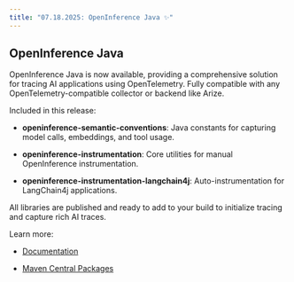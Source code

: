 ```yaml
---
title: "07.18.2025: OpenInference Java ✨"
---
```


<Update label="July 18, 2025">

## OpenInference Java

OpenInference Java is now available, providing a comprehensive solution for tracing AI applications using OpenTelemetry. Fully compatible with any OpenTelemetry-compatible collector or backend like Arize.

Included in this release:

* **openinference-semantic-conventions**: Java constants for capturing model calls, embeddings, and tool usage.

* **openinference-instrumentation**: Core utilities for manual OpenInference instrumentation.

* **openinference-instrumentation-langchain4j**: Auto-instrumentation for LangChain4j applications.

All libraries are published and ready to add to your build to initialize tracing and capture rich AI traces.

Learn more:

* [Documentation](/phoenix/sdk-api-reference/openinference-sdk/openinference-java)

* [Maven Central Packages](https://central.sonatype.com/search?q=arize)
</Update>